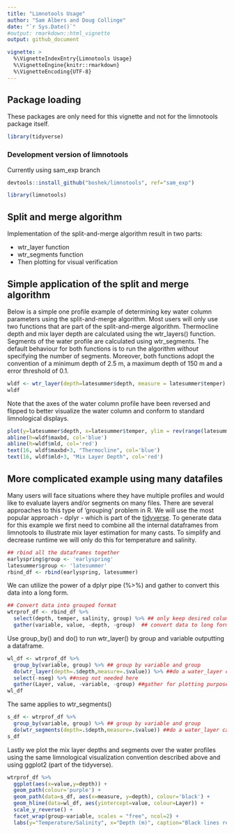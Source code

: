 ```yaml
---
title: "Limnotools Usage"
author: "Sam Albers and Doug Collinge"
date: "`r Sys.Date()`"
#output: rmarkdown::html_vignette
output: github_document

vignette: >
  %\VignetteIndexEntry{Limnotools Usage}
  %\VignetteEngine{knitr::rmarkdown}
  %\VignetteEncoding{UTF-8}
---
```


## Package loading
These packages are only need for this vignette and not for the limnotools package itself.
```r
library(tidyverse)
```

### Development version of limnotools
Currently using sam_exp branch
```r
devtools::install_github("boshek/limnotools", ref="sam_exp")

library(limnotools)
```

## Split and merge algorithm
Implementation of the split-and-merge algorithm result in two parts:

- wtr_layer function 
- wtr_segments function
- Then plotting for visual verification


## Simple application of the split and merge algorithm
Below is a simple one profile example of determining key water column parameters using the split-and-merge algorithm. Most users will only use two functions that are part of the split-and-merge algorithm. Thermocline depth and mix layer depth are calculated using the wtr_layers() function. Segments of the water profile are calculated using wtr_segments. The default behaviour for both functions is to run the algorithm *without* specifying the number of segments. Moreover, both functions adopt the convention of a minimum depth of 2.5 m, a maximum depth of 150 m and a error threshold of 0.1. 
```r
wldf <- wtr_layer(depth=latesummer$depth, measure = latesummer$temper)
wldf
```

Note that the axes of the water column profile have been reversed and flipped to better visualize the water column and conform to standard limnological displays. 
```r
plot(y=latesummer$depth, x=latesummer$temper, ylim = rev(range(latesummer$depth)))
abline(h=wldf$maxbd, col='blue')
abline(h=wldf$mld, col='red')
text(16, wldf$maxbd+3, "Thermocline", col='blue')
text(16, wldf$mld+3, "Mix Layer Depth", col='red')
```

## More complicated example using many datafiles
Many users will face situations where they have multiple profiles and would like to evaluate layers and/or segments on many files. There are several approaches to this type of 'grouping' problem in R. We will use the most popular approach - dplyr - which is part of the [tidyverse](https://CRAN.R-project.org/package=tidyverse). To generate data for this example we first need to combine all the internal dataframes from limnotools to illustrate mix layer estimation for many casts. To simplify and decrease runtime we will only do this for temperature and salinity. 
```r
## rbind all the dataframes together
earlyspring$group <- 'earlyspring'
latesummer$group <- 'latesummer'
rbind_df <- rbind(earlyspring, latesummer)
```

We can utilize the power of a dplyr pipe (%>%) and gather to convert this data into a long form. 
```r
## Convert data into grouped format
wtrprof_df <- rbind_df %>%
  select(depth, temper, salinity, group) %>% ## only keep desired columns
  gather(variable, value, -depth, -group)  ## convert data to long format
```

Use group_by() and do() to run wtr_layer() by group and variable outputting a dataframe.
```r
wl_df <- wtrprof_df %>%  
  group_by(variable, group) %>% ## group by variable and group
  do(wtr_layer(depth=.$depth,measure=.$value)) %>% ##do a water_layer calc
  select(-nseg) %>% ##nseg not needed here
  gather(Layer, value, -variable, -group) ##gather for plotting purposes
wl_df
```

The same applies to wtr_segments()
```r
s_df <- wtrprof_df %>%  
  group_by(variable, group) %>% ## group by variable and group
  do(wtr_segments(depth=.$depth,measure=.$value)) ##do a water_layer calc
s_df
```

Lastly we plot the mix layer depths and segments over the water profiles using the same limnological visualization convention described above and using ggplot2 (part of the tidyverse). 
```r
wtrprof_df %>%
  ggplot(aes(x=value,y=depth)) +
  geom_path(colour='purple') +
  geom_path(data=s_df, aes(x=measure, y=depth), colour='black') +
  geom_hline(data=wl_df, aes(yintercept=value, colour=Layer)) +
  scale_y_reverse() +
  facet_wrap(group~variable, scales = "free", ncol=2) +
  labs(y="Temperature/Salinity", x="Depth (m)", caption="Black lines represent split-and-merge segments \n Mix layer depth =mld \n  Thermocline depth=maxbd")
```


